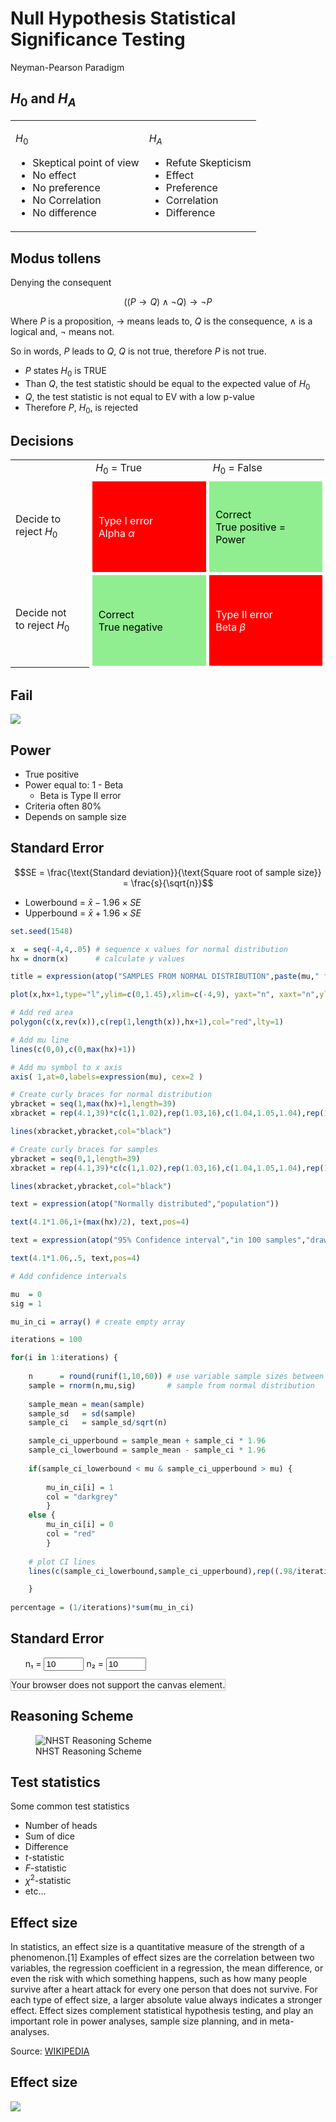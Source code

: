 # Null Hypothesis Statistical Significance Testing {.section}

Neyman-Pearson Paradigm

## $H_0$ and $H_A$ {.subsection}

<table style="width:100%; border: none;">
  
<tr><td>

$H_0$

* Skeptical point of view
* No effect
* No preference
* No Correlation
* No difference

</td><td>

$H_A$

* Refute Skepticism
* Effect
* Preference
* Correlation
* Difference

</td></tr></table>

## Modus tollens {.smaller}

Denying the consequent

$$((P\rightarrow{Q})\land\neg{Q})\rightarrow\neg{P}$$

Where $P$ is a proposition, $\rightarrow$ means leads to, $Q$ is the consequence, $\land$ is a logical and, $\neg$ means not. 

So in words, $P$ leads to $Q$, $Q$ is not true, therefore $P$ is not true.

* $P$ states $H_0$ is TRUE
* Than $Q$, the test statistic should be equal to the expected value of $H_0$
* $Q$, the test statistic is not equal to EV with a low p-value
* Therefore $P$, $H_0$, is rejected

## Decisions {.flexbox .vcenter}

<table style="border: none;">
  <col width="150px">
  <col width="225px">
  <col width="225px">
<tr><td></td style="width: 300px;"><td>$H_0$ = True</td style="width: 300px;"><td>$H_0$ = False</td></tr>
<tr height="150px">
<td>Decide to<br>reject $H_0$</td>
<td style = "border: 5px solid white; padding: 10px; color: white; background-color: red;">Type I error <br>Alpha $\alpha$ </td>
<td style = "border: 5px solid white; padding: 10px; color: black; background-color: lightgreen;">Correct <br>True positive = Power</td>
</tr>
<tr height="150px">
<td>Decide not<br>to reject $H_0$</td>   
<td style = "border: 5px solid white; padding: 10px; color: black; background-color: lightgreen;">Correct <br> True negative</td>
<td style = "border: 5px solid white; padding: 10px; color: white; background-color: red;">Type II error <br>Beta $\beta$ </td>
</tr>
</table>

## Fail {.flexbox .vcenter}

<img src="../../../topics/NHST/Type-1-and-2-error.jpg">

## Power {.subsection}

* True positive
* Power equal to: 1 - Beta
    * Beta is Type II error
* Criteria often 80%
* Depends on sample size

## Standard Error {.subsection}

$$SE = \frac{\text{Standard deviation}}{\text{Square root of sample size}} = \frac{s}{\sqrt{n}}$$

* Lowerbound = $\bar{x} - 1.96 \times SE$
* Upperbound = $\bar{x} + 1.96 \times SE$

```r
set.seed(1548)

x  = seq(-4,4,.05) # sequence x values for normal distribution
hx = dnorm(x)      # calculate y values

title = expression(atop("SAMPLES FROM NORMAL DISTRIBUTION",paste(mu," falls within the CI in ~95% of the samples")))

plot(x,hx+1,type="l",ylim=c(0,1.45),xlim=c(-4,9), yaxt="n", xaxt="n",ylab="",xlab="",main=title, mai=c(3,1,2,1),mar=c(3,1,2,1))

# Add red area
polygon(c(x,rev(x)),c(rep(1,length(x)),hx+1),col="red",lty=1)

# Add mu line
lines(c(0,0),c(0,max(hx)+1))

# Add mu symbol to x axis
axis( 1,at=0,labels=expression(mu), cex=2 )

# Create curly braces for normal distribution 
ybracket = seq(1,max(hx)+1,length=39)
xbracket = rep(4.1,39)*c(c(1,1.02),rep(1.03,16),c(1.04,1.05,1.04),rep(1.03,16),c(1.02,1))

lines(xbracket,ybracket,col="black")

# Create curly braces for samples
ybracket = seq(0,1,length=39)
xbracket = rep(4.1,39)*c(c(1,1.02),rep(1.03,16),c(1.04,1.05,1.04),rep(1.03,16),c(1.02,1))

lines(xbracket,ybracket,col="black")

text = expression(atop("Normally distributed","population"))

text(4.1*1.06,1+(max(hx)/2), text,pos=4)

text = expression(atop("95% Confidence interval","in 100 samples","drawn from the","normal distribution"))

text(4.1*1.06,.5, text,pos=4)

# Add confidence intervals

mu  = 0
sig = 1

mu_in_ci = array() # create empty array

iterations = 100

for(i in 1:iterations) {
	
	n      = round(runif(1,10,60)) # use variable sample sizes between 10 and 60
	sample = rnorm(n,mu,sig)       # sample from normal distribution
	
	sample_mean = mean(sample)
	sample_sd   = sd(sample)
	sample_ci   = sample_sd/sqrt(n)

	sample_ci_upperbound = sample_mean + sample_ci * 1.96
	sample_ci_lowerbound = sample_mean - sample_ci * 1.96
	
	if(sample_ci_lowerbound < mu & sample_ci_upperbound > mu) {
		
		mu_in_ci[i] = 1	
		col = "darkgrey"	
		}
	else {
		mu_in_ci[i] = 0
		col = "red"
		}
    
    # plot CI lines
    lines(c(sample_ci_lowerbound,sample_ci_upperbound),rep((.98/iterations)*i,2),col=col)

	}
	
percentage = (1/iterations)*sum(mu_in_ci)
```

## Standard Error {.flexbox .vcenter}

<style>
ul#menu li {
    display:inline;
}
</style>

<div onLoad="execute(10,10)">

<ul  id="menu">
  <li>n₁ = <input type="number" name="n_x1" id="n_x1" min="10" max="100" value="10" onclick="execute(document.getElementById('n_x1').value,document.getElementById('n_x2').value)" onchange="execute(document.getElementById('n_x1').value,document.getElementById('n_x2').value)"/></li>
  <li>n₂ = <input type="number" name="n_x2" id="n_x2" min="10" max="100" value="10" onclick="execute(document.getElementById('n_x1').value,document.getElementById('n_x2').value)" onchange="execute(document.getElementById('n_x1').value,document.getElementById('n_x2').value)"/></li>
</ul>

<canvas id     = "myCanvas" 
        width  = "600" 
        height = "400" 
        style  = "border:1px solid #c3c3c3;">
Your browser does not support the canvas element.
</canvas>

<script type="text/javascript"  charset="utf-8">

function execute(n_x1, n_x2) {
	
var c         = document.getElementById("myCanvas");
var ctx       = c.getContext("2d");

// clear canvas
//ctx.clearRect(0,0,600,400);

// Store the current transformation matrix
ctx.save();

// Use the identity matrix while clearing the canvas
ctx.setTransform(1, 0, 0, 1, 0, 0);
ctx.clearRect(0, 0, 600, 400);
ctx.beginPath();

// Restore the transform
ctx.restore();



ctx.font      = "20pt Calibri";
ctx.fillStyle = "#000000"; // text color
ctx.fillText("The influence of n on the confidence interval", 50, 50);



var mean_x1 = 5;
var mean_x2 = 7;
var   sd_x1 = 2.6;
var   sd_x2 = 2.7;
var    n_x1 = n_x1;
var    n_x2 = n_x2;
var   se_x1 = sd_x1/Math.sqrt(n_x1);
var   se_x2 = sd_x2/Math.sqrt(n_x2);

var text_x_pos = 50;
var text_y_pos = 210;
var text_guter = 20;

ctx.font      = "14pt Calibri";
ctx.fillStyle = "#000000"; // text color
ctx.fillText("x̄₁ = "+mean_x1, text_x_pos, text_y_pos);
ctx.fillText("x̄₂ = "+mean_x2, text_x_pos, text_y_pos+1*text_guter);
ctx.fillText("σ₁ = "+sd_x1,  text_x_pos, text_y_pos+2*text_guter);
ctx.fillText("σ₂ = "+sd_x2,  text_x_pos, text_y_pos+3*text_guter);
ctx.fillText("n₁ = "+n_x1,    text_x_pos, text_y_pos+4*text_guter);
ctx.fillText("n₂ = "+n_x2,    text_x_pos, text_y_pos+5*text_guter);
ctx.fillText("se₁ = σ₁/√n₁ = "+sd_x1+"/√"+n_x1+" = "+se_x1.toFixed(2), text_x_pos, text_y_pos+6*text_guter);
ctx.fillText("se₂ = σ₂/√n₂ = "+sd_x2+"/√"+n_x2+" = "+se_x2.toFixed(2), text_x_pos, text_y_pos+7*text_guter);

var hight_x1 = (250/10)*mean_x1;
var hight_x2 = (250/10)*mean_x2;

var   sd_x1 = (250/10)*sd_x1;
var   sd_x2 = (250/10)*sd_x2;

var   se_x1 = 1.96*sd_x1/Math.sqrt(n_x1);
var   se_x2 = 1.96*sd_x2/Math.sqrt(n_x2);

var bar_x_pos  = 315;
var bar_y_pos  = 350;
var bar_width  = 100;
var bar_gutter = 35;

ctx.fillStyle = "#87ceeb";
ctx.fillRect(bar_x_pos, bar_y_pos-hight_x1,  bar_width,hight_x1);

ctx.fillStyle = "#87ceeb";
ctx.fillRect(bar_x_pos+bar_width+bar_gutter, bar_y_pos-hight_x2,  bar_width,hight_x2);


ctx.moveTo(bar_x_pos+(bar_width/2), bar_y_pos-hight_x1+se_x1);
ctx.lineTo(bar_x_pos+(bar_width/2), bar_y_pos-hight_x1-se_x1);
ctx.stroke();

ctx.moveTo(bar_x_pos+(bar_width/4),   bar_y_pos-hight_x1-se_x1); // upper bound 
ctx.lineTo(bar_x_pos+(bar_width/4*3), bar_y_pos-hight_x1-se_x1); // upper bound
ctx.stroke();

ctx.moveTo(bar_x_pos+(bar_width/4),   bar_y_pos-hight_x1+se_x1); // lower bound 
ctx.lineTo(bar_x_pos+(bar_width/4*3), bar_y_pos-hight_x1+se_x1); // lower bound
ctx.stroke();

ctx.moveTo(bar_x_pos+bar_width+bar_gutter+(bar_width/2), bar_y_pos-hight_x2+se_x2);
ctx.lineTo(bar_x_pos+bar_width+bar_gutter+(bar_width/2), bar_y_pos-hight_x2-se_x2);
ctx.stroke();

ctx.moveTo(bar_x_pos+bar_width+bar_gutter+(bar_width/4),   bar_y_pos-hight_x2-se_x2); // upper bound 
ctx.lineTo(bar_x_pos+bar_width+bar_gutter+(bar_width/4*3), bar_y_pos-hight_x2-se_x2); // upper bound
ctx.stroke();

ctx.moveTo(bar_x_pos+bar_width+bar_gutter+(bar_width/4),   bar_y_pos-hight_x2+se_x2); // lower bound 
ctx.lineTo(bar_x_pos+bar_width+bar_gutter+(bar_width/4*3), bar_y_pos-hight_x2+se_x2); // lower bound
ctx.stroke();

// X in bar
ctx.fillStyle = "#000";
ctx.font      = "20pt Calibri";
ctx.fillText("x₁", bar_x_pos+10,                      bar_y_pos-hight_x1+hight_x1-10);
ctx.fillText("x₂", bar_x_pos+bar_width+bar_gutter+10, bar_y_pos-hight_x2+hight_x2-10);

// upper and lower bound text
ctx.fillStyle = "#000";
ctx.font      = "10pt Calibri";
ctx.fillText("1.96se₁+x̄₁", bar_x_pos+(bar_width/4*3), bar_y_pos-hight_x1-se_x1+2);
ctx.fillText("1.96se₁-x̄₁", bar_x_pos+(bar_width/4*3), bar_y_pos-hight_x1+se_x1+2);

ctx.fillText("1.96se₂+x̄₂", bar_x_pos+bar_width+bar_gutter+(bar_width/4*3), bar_y_pos-hight_x2-se_x2+2);
ctx.fillText("1.96se₂-x̄₂", bar_x_pos+bar_width+bar_gutter+(bar_width/4*3), bar_y_pos-hight_x2+se_x2+2);

}
</script>
</div>

## Reasoning Scheme {.subsection}

![NHST Reasoning Scheme](https://www.rationaleonline.com/map/ycqv69/screenshot/540x405/)

## Test statistics

Some common test statistics

* Number of heads
* Sum of dice
* Difference
* $t$-statistic
* $F$-statistic
* $\chi^2$-statistic
* etc...

## Effect size {.subsection}

In statistics, an effect size is a quantitative measure of the strength of a phenomenon.[1] Examples of effect sizes are the correlation between two variables, the regression coefficient in a regression, the mean difference, or even the risk with which something happens, such as how many people survive after a heart attack for every one person that does not survive. For each type of effect size, a larger absolute value always indicates a stronger effect. Effect sizes complement statistical hypothesis testing, and play an important role in power analyses, sample size planning, and in meta-analyses.

Source: [WIKIPEDIA](https://en.wikipedia.org/wiki/Effect_size)

## Effect size {.flexbox .vcenter}

![](../../../topics/NHST/effec_size.png)



